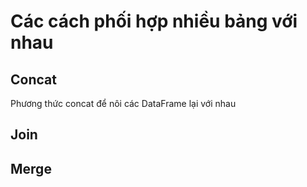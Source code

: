 # Các cách phối hợp nhiều bảng với nhau 
## Concat
Phương thức concat để nôi các DataFrame lại với nhau

## Join
## Merge

